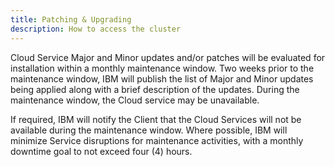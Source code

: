 ```yaml
---
title: Patching & Upgrading
description: How to access the cluster
---
```


Cloud Service Major and Minor updates and/or patches will be evaluated for installation within a monthly maintenance window. Two weeks prior to the maintenance window, IBM will publish the list of Major and Minor updates being applied along with a brief description of the updates. During the maintenance window, the Cloud service may be unavailable.

If required, IBM will notify the Client that the Cloud Services will not be available during the maintenance window. Where possible, IBM will minimize Service disruptions for maintenance activities, with a monthly downtime goal to not exceed four (4) hours.
